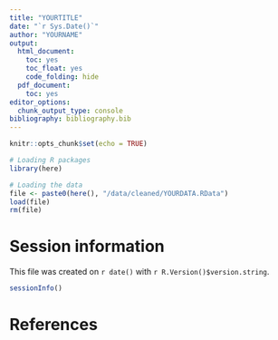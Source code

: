```yaml
---
title: "YOURTITLE"
date: "`r Sys.Date()`"
author: "YOURNAME"
output:
  html_document:
    toc: yes
    toc_float: yes
    code_folding: hide
  pdf_document:
    toc: yes
editor_options: 
  chunk_output_type: console
bibliography: bibliography.bib  
---
```


```r
knitr::opts_chunk$set(echo = TRUE)
```

```r
# Loading R packages 
library(here)

# Loading the data
file <- paste0(here(), "/data/cleaned/YOURDATA.RData")
load(file)
rm(file)
```




# Session information

This file was created on `r date()` with `r R.Version()$version.string`. 
```r

sessionInfo()
```

# References
